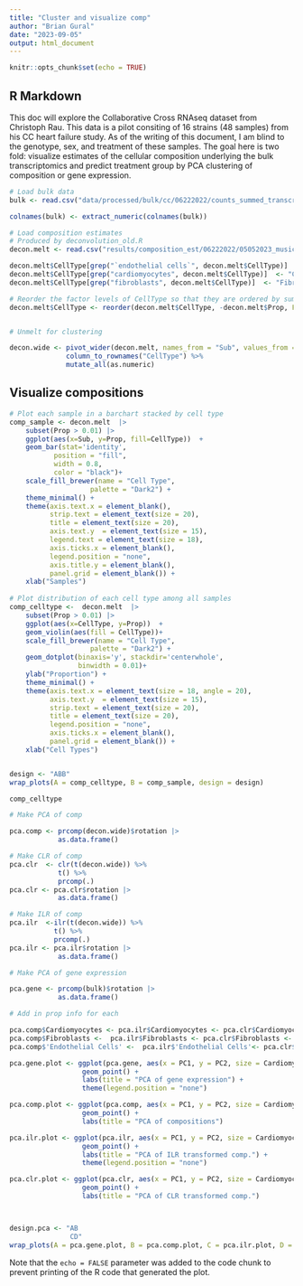 ```yaml
---
title: "Cluster and visualize comp"
author: "Brian Gural"
date: "2023-09-05"
output: html_document
---
```


```r
knitr::opts_chunk$set(echo = TRUE)
```

## R Markdown

This doc will explore the Collaborative Cross RNAseq dataset from Christoph Rau. This data is a pilot consiting of 16 strains (48 samples) from his CC heart failure study. As of the writing of this document, I am blind to the genotype, sex, and treatment of these samples. The goal here is two fold: visualize estimates of the cellular composition underlying the bulk transcriptomics and predict treatment group by PCA clustering of composition or gene expression.


```r

# Load bulk data
bulk <- read.csv("data/processed/bulk/cc/06222022/counts_summed_transcripts.csv", row.names = 1)

colnames(bulk) <- extract_numeric(colnames(bulk))

# Load composition estimates 
# Produced by deconvolution_old.R 
decon.melt <- read.csv("results/composition_est/06222022/05052023_music.csv", row.names = 1)

decon.melt$CellType[grep("`endothelial cells`", decon.melt$CellType)]  <- "Endothelial Cells"
decon.melt$CellType[grep("cardiomyocytes", decon.melt$CellType)]  <- "Cardiomyocytes"
decon.melt$CellType[grep("fibroblasts", decon.melt$CellType)]  <- "Fibroblasts"


```

```r
# Reorder the factor levels of CellType so that they are ordered by sum of their values accross groups
decon.melt$CellType <- reorder(decon.melt$CellType, -decon.melt$Prop, FUN = sum)


# Unmelt for clustering 

decon.wide <- pivot_wider(decon.melt, names_from = "Sub", values_from = "Prop") |> 
              column_to_rownames("CellType") %>%
              mutate_all(as.numeric)
```

## Visualize compositions

```r

# Plot each sample in a barchart stacked by cell type
comp_sample <- decon.melt  |>
    subset(Prop > 0.01) |> 
    ggplot(aes(x=Sub, y=Prop, fill=CellType))  +
    geom_bar(stat='identity',
           position = "fill",
           width = 0.8,
           color = "black")+
    scale_fill_brewer(name = "Cell Type",
                    palette = "Dark2") +
    theme_minimal() +
    theme(axis.text.x = element_blank(),
          strip.text = element_text(size = 20),
          title = element_text(size = 20),
          axis.text.y  = element_text(size = 15),
          legend.text = element_text(size = 18),
          axis.ticks.x = element_blank(),
          legend.position = "none",
          axis.title.y = element_blank(),
          panel.grid = element_blank()) +
    xlab("Samples")
  
# Plot distribution of each cell type among all samples
comp_celltype <-  decon.melt  |>
    subset(Prop > 0.01) |>
    ggplot(aes(x=CellType, y=Prop))  +
    geom_violin(aes(fill = CellType))+
    scale_fill_brewer(name = "Cell Type",
                    palette = "Dark2") +
    geom_dotplot(binaxis='y', stackdir='centerwhole',
                 binwidth = 0.01)+
    ylab("Proportion") +
    theme_minimal() +
    theme(axis.text.x = element_text(size = 18, angle = 20),
          axis.text.y  = element_text(size = 15),
          strip.text = element_text(size = 20),
          title = element_text(size = 20),
          legend.position = "none",
          axis.ticks.x = element_blank(),
          panel.grid = element_blank()) +
    xlab("Cell Types")


design <- "ABB"
wrap_plots(A = comp_celltype, B = comp_sample, design = design)

comp_celltype

```

```r

# Make PCA of comp

pca.comp <- prcomp(decon.wide)$rotation |>
            as.data.frame()

# Make CLR of comp
pca.clr  <- clr(t(decon.wide)) %>%
            t() %>%
            prcomp(.)
pca.clr <- pca.clr$rotation |>
            as.data.frame()

# Make ILR of comp
pca.ilr  <-ilr(t(decon.wide)) %>%
           t() %>%
           prcomp(.)
pca.ilr <- pca.ilr$rotation |>
            as.data.frame()

# Make PCA of gene expression

pca.gene <- prcomp(bulk)$rotation |>
            as.data.frame()

# Add in prop info for each

pca.comp$Cardiomyocytes <- pca.ilr$Cardiomyocytes <- pca.clr$Cardiomyocytes <- pca.gene$Cardiomyocytes <- t(decon.wide["Cardiomyocytes",])
pca.comp$Fibroblasts <-  pca.ilr$Fibroblasts <- pca.clr$Fibroblasts <- pca.gene$Fibroblasts <- t(decon.wide["Fibroblasts",])
pca.comp$'Endothelial Cells' <-  pca.ilr$'Endothelial Cells'<- pca.clr$'Endothelial Cells' <- pca.gene$'Endothelial Cells' <- t(decon.wide["Endothelial Cells",])


```

```r
pca.gene.plot <- ggplot(pca.gene, aes(x = PC1, y = PC2, size = Cardiomyocytes, color = Fibroblasts)) +
                  geom_point() +
                  labs(title = "PCA of gene expression") +
                  theme(legend.position = "none")

pca.comp.plot <- ggplot(pca.comp, aes(x = PC1, y = PC2, size = Cardiomyocytes, color = Fibroblasts)) +
                  geom_point() +
                  labs(title = "PCA of compositions") 

pca.ilr.plot <- ggplot(pca.ilr, aes(x = PC1, y = PC2, size = Cardiomyocytes, color = Fibroblasts)) +
                  geom_point() +
                  labs(title = "PCA of ILR transformed comp.") +
                  theme(legend.position = "none")

pca.clr.plot <- ggplot(pca.clr, aes(x = PC1, y = PC2, size = Cardiomyocytes, color = Fibroblasts)) +
                  geom_point() +
                  labs(title = "PCA of CLR transformed comp.")



design.pca <- "AB
               CD"
wrap_plots(A = pca.gene.plot, B = pca.comp.plot, C = pca.ilr.plot, D = pca.clr.plot, design = design.pca)

```

Note that the `echo = FALSE` parameter was added to the code chunk to prevent printing of the R code that generated the plot.
